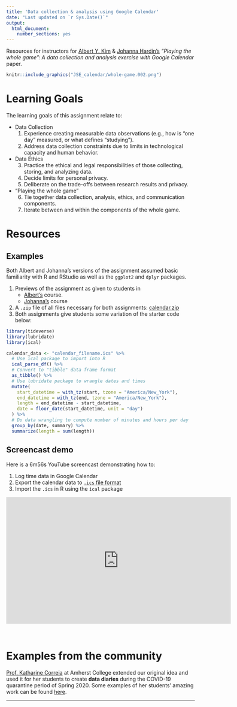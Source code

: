 ```yaml
---
title: 'Data collection & analysis using Google Calendar'
date: "Last updated on `r Sys.Date()`"
output: 
  html_document: 
    number_sections: yes
---
```


Resources for instructors for [Albert Y. Kim](http://rudeboybert.rbind.io/){target="_blank"} & [Johanna Hardin's](https://research.pomona.edu/johardin/){target="_blank"} *"Playing the whole game": A data collection and analysis exercise with Google Calendar* paper.

```r
knitr::include_graphics("JSE_calendar/whole-game.002.png")
```


# Learning Goals

The learning goals of this assignment relate to:

* Data Collection
    1. Experience creating measurable data observations (e.g., how is "one day" measured, or what defines "studying").
    2.  Address data collection constraints due to limits in technological capacity and human behavior.
* Data Ethics
    3. Practice the ethical and legal responsibilities of those collecting, storing, and analyzing data.
    4. Decide limits for personal privacy.
    5. Deliberate on the trade-offs between research results and privacy.
* "Playing the whole game"
    6. Tie together data collection, analysis, ethics, and communication components.
    7. Iterate between and within the components of the whole game.




# Resources

## Examples

Both Albert and Johanna's versions of the assignment assumed basic familiarity with R and RStudio as well as the `ggplot2` and `dplyr` packages. 

1. Previews of the assignment as given to students in
    + [Albert's](JSE_calendar/albert.html){target="_blank"} course.
    + [Johanna's](JSE_calendar/jo.html){target="_blank"} course
1. A `.zip` file of all files necessary for both assignments: <a href="JSE_calendar/calendar.zip" download>calendar.zip</a>
1. Both assignments give students some variation of the starter code below:  
```r
library(tideverse)
library(lubridate)
library(ical)

calendar_data <- "calendar_filename.ics" %>% 
  # Use ical package to import into R
  ical_parse_df() %>% 
  # Convert to "tibble" data frame format
  as_tibble() %>% 
  # Use lubridate package to wrangle dates and times
  mutate(
    start_datetime = with_tz(start, tzone = "America/New_York"),
    end_datetime = with_tz(end, tzone = "America/New_York"),
    length = end_datetime - start_datetime,
    date = floor_date(start_datetime, unit = "day")
  ) %>%
  # Do data wrangling to compute number of minutes and hours per day
  group_by(date, summary) %>%
  summarize(length = sum(length))
```


## Screencast demo

Here is a 6m56s YouTube screencast demonstrating how to:

1. Log time data in Google Calendar
1. Export the calendar data to [`.ics` file format](https://en.wikipedia.org/wiki/ICalendar){target="_blank"}
1. Import the `.ics` in R using the `ical` package

<center>
<iframe width="600" height="337.5" src="https://www.youtube.com/embed/vLlR4lBWAoc" frameborder="0" allow="accelerometer; autoplay; encrypted-media; gyroscope; picture-in-picture" allowfullscreen></iframe>
</center>
</br>




# Examples from the community

[Prof. Katharine Correia](https://www.amherst.edu/people/facstaff/kcorreia){target="_blank"} at Amherst College extended our original idea and used it for her students to create **data diaries** during the COVID-19 quarantine period of Spring 2020.  Some examples of her students' amazing work can be found [here](https://stat231-01-s20.github.io/data-science-diaries/){target="_blank"}.





***